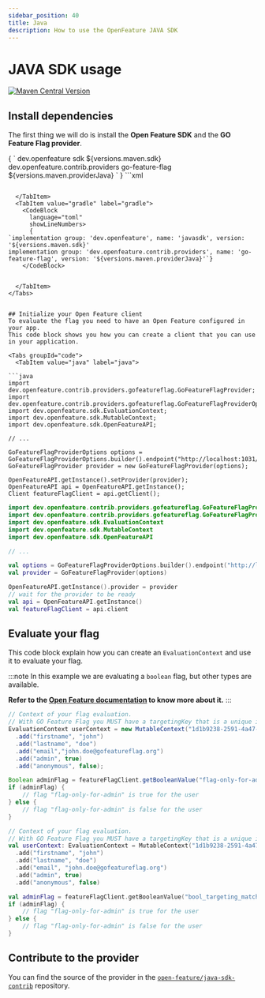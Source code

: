 ```yaml
---
sidebar_position: 40
title: Java
description: How to use the OpenFeature JAVA SDK
---
```


# JAVA SDK usage
[![Maven Central Version](https://img.shields.io/maven-central/v/dev.openfeature.contrib.providers/go-feature-flag?color=blue&style=flat-square)](https://search.maven.org/artifact/dev.openfeature.contrib.providers/go-feature-flag)

## Install dependencies

The first thing we will do is install the **Open Feature SDK** and the **GO Feature Flag provider**.


<Tabs groupId="code">
  <TabItem value="maven" label="maven">
    <CodeBlock
      language="xml"
      showLineNumbers>
      {
`<dependency>
    <groupId>dev.openfeature</groupId>
    <artifactId>sdk</artifactId>
    <artifactId>${versions.maven.sdk}</artifactId>
</dependency>
<dependency>
    <groupId>dev.openfeature.contrib.providers</groupId>
    <artifactId>go-feature-flag</artifactId>
    <version>${versions.maven.providerJava}</version>
</dependency>`
      }
    </CodeBlock>
```xml

```

  </TabItem>
  <TabItem value="gradle" label="gradle">
    <CodeBlock
      language="toml"
      showLineNumbers>
      {
`implementation group: 'dev.openfeature', name: 'javasdk', version: '${versions.maven.sdk}'
implementation group: 'dev.openfeature.contrib.providers', name: 'go-feature-flag', version: '${versions.maven.providerJava}'`}
    </CodeBlock>


  </TabItem>
</Tabs>


## Initialize your Open Feature client
To evaluate the flag you need to have an Open Feature configured in your app.
This code block shows you how you can create a client that you can use in your application.

<Tabs groupId="code">
  <TabItem value="java" label="java">

```java
import dev.openfeature.contrib.providers.gofeatureflag.GoFeatureFlagProvider;
import dev.openfeature.contrib.providers.gofeatureflag.GoFeatureFlagProviderOptions;
import dev.openfeature.sdk.EvaluationContext;
import dev.openfeature.sdk.MutableContext;
import dev.openfeature.sdk.OpenFeatureAPI;

// ...

GoFeatureFlagProviderOptions options = GoFeatureFlagProviderOptions.builder().endpoint("http://localhost:1031/").build();
GoFeatureFlagProvider provider = new GoFeatureFlagProvider(options);

OpenFeatureAPI.getInstance().setProvider(provider);
OpenFeatureAPI api = OpenFeatureAPI.getInstance();
Client featureFlagClient = api.getClient();
```

 </TabItem>
  <TabItem value="kotlin" label="Kotlin">

```kotlin
import dev.openfeature.contrib.providers.gofeatureflag.GoFeatureFlagProvider
import dev.openfeature.contrib.providers.gofeatureflag.GoFeatureFlagProviderOptions
import dev.openfeature.sdk.EvaluationContext
import dev.openfeature.sdk.MutableContext
import dev.openfeature.sdk.OpenFeatureAPI

// ...

val options = GoFeatureFlagProviderOptions.builder().endpoint("http://localhost:1031/").build()
val provider = GoFeatureFlagProvider(options)

OpenFeatureAPI.getInstance().provider = provider
// wait for the provider to be ready
val api = OpenFeatureAPI.getInstance()
val featureFlagClient = api.client
```

  </TabItem>
</Tabs>


## Evaluate your flag

This code block explain how you can create an `EvaluationContext` and use it to evaluate your flag.

:::note
In this example we are evaluating a `boolean` flag, but other types are available.

**Refer to the [Open Feature documentation](https://docs.openfeature.dev/docs/reference/concepts/evaluation-api#basic-evaluation) to know more about it.**
:::

<Tabs groupId="code">
  <TabItem value="java" label="java">

```java
// Context of your flag evaluation.
// With GO Feature Flag you MUST have a targetingKey that is a unique identifier of the user.
EvaluationContext userContext = new MutableContext("1d1b9238-2591-4a47-94cf-d2bc080892f1")
  .add("firstname", "john")
  .add("lastname", "doe")
  .add("email","john.doe@gofeatureflag.org")
  .add("admin", true)
  .add("anonymous", false);

Boolean adminFlag = featureFlagClient.getBooleanValue("flag-only-for-admin", false, userContext);
if (adminFlag) {
    // flag "flag-only-for-admin" is true for the user
} else {
    // flag "flag-only-for-admin" is false for the user
}
```

 </TabItem>
  <TabItem value="kotlin" label="Kotlin">

```kotlin
// Context of your flag evaluation.
// With GO Feature Flag you MUST have a targetingKey that is a unique identifier of the user.
val userContext: EvaluationContext = MutableContext("1d1b9238-2591-4a47-94cf-d2bc080892f1")
  .add("firstname", "john")
  .add("lastname", "doe")
  .add("email", "john.doe@gofeatureflag.org")
  .add("admin", true)
  .add("anonymous", false)

val adminFlag = featureFlagClient.getBooleanValue("bool_targeting_match", false, userContext)
if (adminFlag) {
    // flag "flag-only-for-admin" is true for the user
} else {
    // flag "flag-only-for-admin" is false for the user
}
```

  </TabItem>
</Tabs>

## Contribute to the provider
You can find the source of the provider in the [`open-feature/java-sdk-contrib`](https://github.com/open-feature/java-sdk-contrib/tree/main/providers/go-feature-flag) repository.